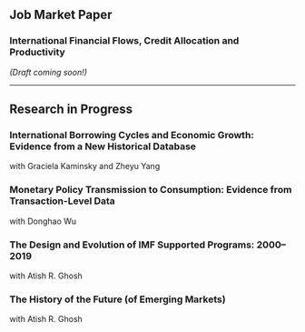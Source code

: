 ## Job Market Paper

### International Financial Flows, Credit Allocation and Productivity
*(Draft coming soon!)*

---

## Research in Progress

### International Borrowing Cycles and Economic Growth: Evidence from a New Historical Database  
with Graciela Kaminsky and Zheyu Yang

### Monetary Policy Transmission to Consumption: Evidence from Transaction-Level Data  
with Donghao Wu

### The Design and Evolution of IMF Supported Programs: 2000–2019  
with Atish R. Ghosh

### The History of the Future (of Emerging Markets)  
with Atish R. Ghosh
